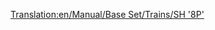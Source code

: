 [[Translation:en/Manual/Base Set/Trains/SH '8P']]
{{it/Manuale/Set base/Treni/StatLocomotive|Image=[[File:it/Manuale/Set base/Treni/Sh8p.png]]
|Nome=SH "8P"
|Costo=51.562
|Velocità=144
|Peso=170 
|Potenza=1.193
|Motore=1
|Rotaia=1
|Sforzo=50.373
|Kn=495
|Annuale=4.264
|Progettata=1954
|Vita=23
|Clima=
*Temperato
|Descrizione=La locomotiva a vapore più veloce, più potente (e più costosa) in TTD clima temperato. per questi motivi i nostalgici del vapore potrebbero essere riluttanti ad aggiornarr questa locomotiva. 
|Real-life=Stranamente, questa locomotiva si basa su un prototipo unico: [https://www.wikipedia.org/wiki/BR Standard Class 8 British Railways Standard Class 8 "Duca di Gloucester"].
}} 